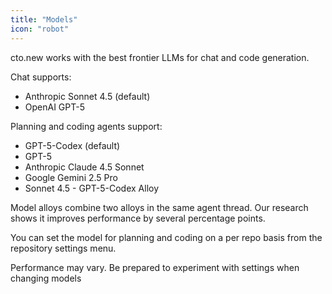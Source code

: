 ```yaml
---
title: "Models"
icon: "robot"
---
```


cto.new works with the best frontier LLMs for chat and code generation.

Chat supports:

- Anthropic Sonnet 4.5 (default)
- OpenAI GPT-5

Planning and coding agents support:

- GPT-5-Codex (default)
- GPT-5
- Anthropic Claude 4.5 Sonnet
- Google Gemini 2.5 Pro
- Sonnet 4.5 - GPT-5-Codex Alloy

<Note>
  Model alloys combine two alloys in the same agent thread. Our research shows it improves performance by several percentage points.
</Note>

You can set the model for planning and coding on a per repo basis from the repository settings menu.

<Warning>
  Performance may vary. Be prepared to experiment with settings when changing models
</Warning>